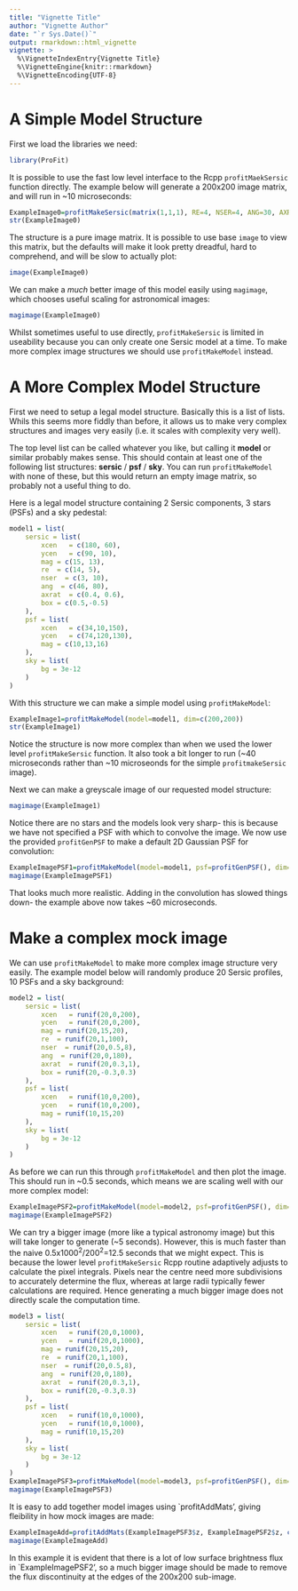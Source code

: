 ```yaml
---
title: "Vignette Title"
author: "Vignette Author"
date: "`r Sys.Date()`"
output: rmarkdown::html_vignette
vignette: >
  %\VignetteIndexEntry{Vignette Title}
  %\VignetteEngine{knitr::rmarkdown}
  %\VignetteEncoding{UTF-8}
---
```


# A Simple Model Structure

First we load the libraries we need:

```r
library(ProFit)
```

It is possible to use the fast low level interface to the Rcpp `profitMaekSersic` function directly. The example below will generate a 200x200 image matrix, and will run in ~10 microseconds:

```r
ExampleImage0=profitMakeSersic(matrix(1,1,1), RE=4, NSER=4, ANG=30, AXRAT=0.5)
str(ExampleImage0)
```

The structure is a pure image matrix. It is possible to use base `image` to view this matrix, but the defaults will make it look pretty dreadful, hard to comprehend, and will be slow to actually plot:

```r
image(ExampleImage0)
```

We can make a *much* better image of this model easily using `magimage`, which chooses useful scaling for astronomical images:

```r
magimage(ExampleImage0)
```

Whilst sometimes useful to use directly, `profitMakeSersic` is limited in useability because you can only create one Sersic model at a time. To make more complex image structures we should use `profitMakeModel` instead.

# A More Complex Model Structure

First we need to setup a legal model structure. Basically this is a list of lists. Whils this seems more fiddly than before, it allows us to make very complex structures and images very easily (i.e. it scales with complexity very well).

The top level list can be called whatever you like, but calling it **model** or similar probably makes sense. This should contain at least one of the following list structures: **sersic** / **psf** / **sky**. You can run `profitMakeModel` with none of these, but this would return an empty image matrix, so probably not a useful thing to do.

Here is a legal model structure containing 2 Sersic components, 3 stars (PSFs) and a sky pedestal:

```r
model1 = list(
	sersic = list(
		xcen   = c(180, 60),
		ycen   = c(90, 10),
		mag = c(15, 13),
		re  = c(14, 5),
		nser  = c(3, 10),
		ang  = c(46, 80),
		axrat  = c(0.4, 0.6),
		box = c(0.5,-0.5)
	),
	psf = list(
		xcen   = c(34,10,150),
		ycen   = c(74,120,130),
		mag = c(10,13,16)
	),
	sky = list(
		bg = 3e-12
	)
)
```

With this structure we can make a simple model using `profitMakeModel`:

```r
ExampleImage1=profitMakeModel(model=model1, dim=c(200,200))
str(ExampleImage1)
```

Notice the structure is now more complex than when we used the lower level `profitMakeSersic` function. It also took a bit longer to run (~40 microseconds rather than ~10 microseonds for the simple `profitmakeSersic` image).

Next we can make a greyscale image of our requested model structure:

```r
magimage(ExampleImage1)
```

Notice there are no stars and the models look very sharp- this is because we have not specified a PSF with which to convolve the image. We now use the provided `profitGenPSF` to make a default 2D Gaussian PSF for convolution:

```r
ExampleImagePSF1=profitMakeModel(model=model1, psf=profitGenPSF(), dim=c(200,200))
magimage(ExampleImagePSF1)
```

That looks much more realistic. Adding in the convolution has slowed things down- the example above now takes ~60 microseconds.

# Make a complex mock image

We can use `profitMakeModel` to make more complex image structure very easily. The example model below will randomly produce 20 Sersic profiles, 10 PSFs and a sky background:

```r
model2 = list(
	sersic = list(
		xcen   = runif(20,0,200),
		ycen   = runif(20,0,200),
		mag = runif(20,15,20),
		re  = runif(20,1,100),
		nser  = runif(20,0.5,8),
		ang  = runif(20,0,180),
		axrat  = runif(20,0.3,1),
		box = runif(20,-0.3,0.3)
	),
	psf = list(
		xcen   = runif(10,0,200),
		ycen   = runif(10,0,200),
		mag = runif(10,15,20)
	),
	sky = list(
		bg = 3e-12
	)
)
```

As before we can run this through `profitMakeModel` and then plot the image. This should run in ~0.5 seconds, which means we are scaling well with our more complex model:

```r
ExampleImagePSF2=profitMakeModel(model=model2, psf=profitGenPSF(), dim=c(200,200))
magimage(ExampleImagePSF2)
```

We can try a bigger image (more like a typical astronomy image) but this will take longer to generate (~5 seconds). However, this is much faster than the naive 0.5x1000^2^/200^2^=12.5 seconds that we might expect. This is because the lower level `profitMakeSersic` Rcpp routine adaptively adjusts to calculate the pixel integrals. Pixels near the centre need more subdivisions to accurately determine the flux, whereas at large radii typically fewer calculations are required. Hence generating a much bigger image does not directly scale the computation time.

```r
model3 = list(
	sersic = list(
		xcen   = runif(20,0,1000),
		ycen   = runif(20,0,1000),
		mag = runif(20,15,20),
		re  = runif(20,1,100),
		nser  = runif(20,0.5,8),
		ang  = runif(20,0,180),
		axrat  = runif(20,0.3,1),
		box = runif(20,-0.3,0.3)
	),
	psf = list(
		xcen   = runif(10,0,1000),
		ycen   = runif(10,0,1000),
		mag = runif(10,15,20)
	),
	sky = list(
		bg = 3e-12
	)
)
ExampleImagePSF3=profitMakeModel(model=model3, psf=profitGenPSF(), dim=c(1000,1000))
magimage(ExampleImagePSF3)
```

It is easy to add together model images using `profitAddMats', giving fleibility in how mock images are made:

```r
ExampleImageAdd=profitAddMats(ExampleImagePSF3$z, ExampleImagePSF2$z, c(300,400))
magimage(ExampleImageAdd)
```

In this example it is evident that there is a lot of low surface brightness flux in `ExampleImagePSF2', so a much bigger image should be made to remove the flux discontinuity at the edges of the 200x200 sub-image.
